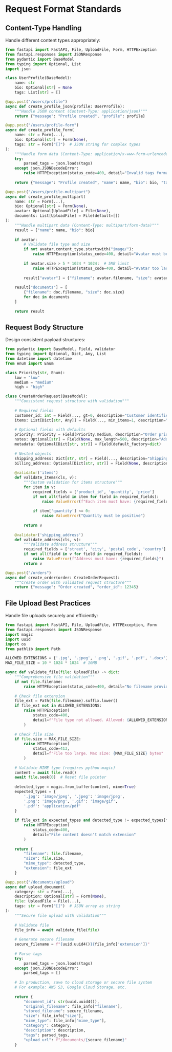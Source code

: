 # Request Format Standards

## Content-Type Handling

Handle different content types appropriately:

```python
from fastapi import FastAPI, File, UploadFile, Form, HTTPException
from fastapi.responses import JSONResponse
from pydantic import BaseModel
from typing import Optional, List
import json

class UserProfile(BaseModel):
    name: str
    bio: Optional[str] = None
    tags: List[str] = []

@app.post("/users/profile")
async def create_profile_json(profile: UserProfile):
    """Handle JSON content (Content-Type: application/json)"""
    return {"message": "Profile created", "profile": profile}

@app.post("/users/profile-form")
async def create_profile_form(
    name: str = Form(...),
    bio: Optional[str] = Form(None),
    tags: str = Form("[]")  # JSON string for complex types
):
    """Handle form data (Content-Type: application/x-www-form-urlencoded)"""
    try:
        parsed_tags = json.loads(tags)
    except json.JSONDecodeError:
        raise HTTPException(status_code=400, detail="Invalid tags format")
    
    return {"message": "Profile created", "name": name, "bio": bio, "tags": parsed_tags}

@app.post("/users/profile-multipart")
async def create_profile_multipart(
    name: str = Form(...),
    bio: Optional[str] = Form(None),
    avatar: Optional[UploadFile] = File(None),
    documents: List[UploadFile] = File(default=[])
):
    """Handle multipart data (Content-Type: multipart/form-data)"""
    result = {"name": name, "bio": bio}
    
    if avatar:
        # Validate file type and size
        if not avatar.content_type.startswith("image/"):
            raise HTTPException(status_code=400, detail="Avatar must be an image")
        
        if avatar.size > 5 * 1024 * 1024:  # 5MB limit
            raise HTTPException(status_code=400, detail="Avatar too large")
        
        result["avatar"] = {"filename": avatar.filename, "size": avatar.size}
    
    result["documents"] = [
        {"filename": doc.filename, "size": doc.size} 
        for doc in documents
    ]
    
    return result
```

## Request Body Structure

Design consistent payload structures:

```python
from pydantic import BaseModel, Field, validator
from typing import Optional, Dict, Any, List
from datetime import datetime
from enum import Enum

class Priority(str, Enum):
    low = "low"
    medium = "medium"
    high = "high"

class CreateOrderRequest(BaseModel):
    """Consistent request structure with validation"""
    
    # Required fields
    customer_id: int = Field(..., gt=0, description="Customer identifier")
    items: List[Dict[str, Any]] = Field(..., min_items=1, description="Order items")
    
    # Optional fields with defaults
    priority: Priority = Field(Priority.medium, description="Order priority")
    notes: Optional[str] = Field(None, max_length=500, description="Additional notes")
    metadata: Optional[Dict[str, str]] = Field(default_factory=dict)
    
    # Nested objects
    shipping_address: Dict[str, str] = Field(..., description="Shipping information")
    billing_address: Optional[Dict[str, str]] = Field(None, description="Billing information")
    
    @validator('items')
    def validate_items(cls, v):
        """Custom validation for items structure"""
        for item in v:
            required_fields = ['product_id', 'quantity', 'price']
            if not all(field in item for field in required_fields):
                raise ValueError(f"Each item must have: {required_fields}")
            
            if item['quantity'] <= 0:
                raise ValueError("Quantity must be positive")
                
        return v
    
    @validator('shipping_address')
    def validate_address(cls, v):
        """Validate address structure"""
        required_fields = ['street', 'city', 'postal_code', 'country']
        if not all(field in v for field in required_fields):
            raise ValueError(f"Address must have: {required_fields}")
        return v

@app.post("/orders")
async def create_order(order: CreateOrderRequest):
    """Create order with validated request structure"""
    return {"message": "Order created", "order_id": 12345}
```

## File Upload Best Practices

Handle file uploads securely and efficiently:

```python
from fastapi import FastAPI, File, UploadFile, HTTPException, Form
from fastapi.responses import JSONResponse
import magic
import uuid
import os
from pathlib import Path

ALLOWED_EXTENSIONS = {'.jpg', '.jpeg', '.png', '.gif', '.pdf', '.docx'}
MAX_FILE_SIZE = 10 * 1024 * 1024  # 10MB

async def validate_file(file: UploadFile) -> dict:
    """Comprehensive file validation"""
    if not file.filename:
        raise HTTPException(status_code=400, detail="No filename provided")
    
    # Check file extension
    file_ext = Path(file.filename).suffix.lower()
    if file_ext not in ALLOWED_EXTENSIONS:
        raise HTTPException(
            status_code=400, 
            detail=f"File type not allowed. Allowed: {ALLOWED_EXTENSIONS}"
        )
    
    # Check file size
    if file.size > MAX_FILE_SIZE:
        raise HTTPException(
            status_code=413, 
            detail=f"File too large. Max size: {MAX_FILE_SIZE} bytes"
        )
    
    # Validate MIME type (requires python-magic)
    content = await file.read()
    await file.seek(0)  # Reset file pointer
    
    detected_type = magic.from_buffer(content, mime=True)
    expected_types = {
        '.jpg': 'image/jpeg', '.jpeg': 'image/jpeg',
        '.png': 'image/png', '.gif': 'image/gif',
        '.pdf': 'application/pdf'
    }
    
    if file_ext in expected_types and detected_type != expected_types[file_ext]:
        raise HTTPException(
            status_code=400,
            detail="File content doesn't match extension"
        )
    
    return {
        "filename": file.filename,
        "size": file.size,
        "mime_type": detected_type,
        "extension": file_ext
    }

@app.post("/documents/upload")
async def upload_document(
    category: str = Form(...),
    description: Optional[str] = Form(None),
    file: UploadFile = File(...),
    tags: str = Form("[]")  # JSON array as string
):
    """Secure file upload with validation"""
    
    # Validate file
    file_info = await validate_file(file)
    
    # Generate secure filename
    secure_filename = f"{uuid.uuid4()}{file_info['extension']}"
    
    # Parse tags
    try:
        parsed_tags = json.loads(tags)
    except json.JSONDecodeError:
        parsed_tags = []
    
    # In production, save to cloud storage or secure file system
    # For example: AWS S3, Google Cloud Storage, etc.
    
    return {
        "document_id": str(uuid.uuid4()),
        "original_filename": file_info["filename"],
        "stored_filename": secure_filename,
        "size": file_info["size"],
        "mime_type": file_info["mime_type"],
        "category": category,
        "description": description,
        "tags": parsed_tags,
        "upload_url": f"/documents/{secure_filename}"
    }
```